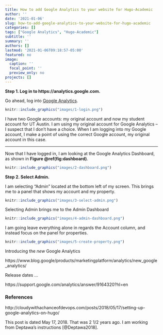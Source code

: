```yaml
---
title: How to add Google Analytics to your website for Hugo-Academic
author: ''
date: '2021-01-06'
slug: how-to-add-google-analytics-to-your-website-for-hugo-academic
categories: []
tags: ["Google Analytics", "Hugo-Academic"]
subtitle: ''
summary: ''
authors: []
lastmod: '2021-01-06T09:18:57-05:00'
featured: no
image:
  caption: ''
  focal_point: ''
  preview_only: no
projects: []
---
```


**Step 1. Log in to https://analytics.google.com.**

Go ahead, log into [Google Analytics](https://analytics.google.com). 

```r
knitr::include_graphics("images/1-login.png")
```

I have two Google accounts: my original account and now my student account for UT Austin. I am using my original account for Google Analytics -- I suspect that I don't have a choice. When I am logging into my Google account, I make a point of using the correct Google account, my original account in this case.

----

Now that I have logged in, I am looking at the Google Analytics Dashboard, as shown in **Figure \@ref(fig:dashboard)**.

```r
knitr::include_graphics("images/2-dashboard.png")
```

**Step 2. Select Admin.**

I am selecting "Admin" located at the bottom left of my screen. This brings me to a panel that shows my account and my property.

```r
knitr::include_graphics("images/3-select-admin.png")
```

Selecting Admin brings me to the Admin Dashboard

```r
knitr::include_graphics("images/4-admin-dashboard.png")
```

I am going leave everything alone in regards the Account column, and instead focus on the panel for properties.

```r
knitr::include_graphics("images/5-create-property.png")
```

Introducing the *new* Google Analytics

https://www.blog.google/products/marketingplatform/analytics/new_google_analytics/


Release dates ...

https://support.google.com/analytics/answer/9164320?hl=en

### References

http://cloudywithachanceofdevops.com/posts/2018/05/17/setting-up-google-analytics-on-hugo/

This post is dated May 17, 2018. That was 2 1/2 years ago. I am working from Deptawa's instructions [@Deptawa2018].
